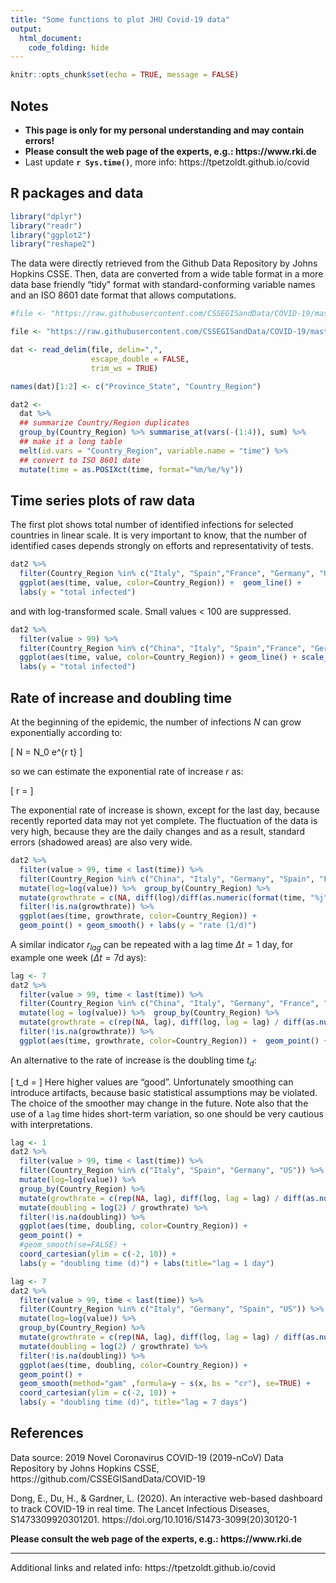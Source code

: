 ---
title: "Some functions to plot JHU Covid-19 data"
output: 
  html_document:
    code_folding: hide
---

```{r setup, include=FALSE}
knitr::opts_chunk$set(echo = TRUE, message = FALSE)
```


## Notes

* **This page is only for my personal understanding and may contain errors!**
* **Please consult the web page of the experts, e.g.: https://www.rki.de **
* Last update  **`r Sys.time()`**, more info: https://tpetzoldt.github.io/covid

## R packages and data

```{r}
library("dplyr")
library("readr")
library("ggplot2")
library("reshape2")
```


The data were directly retrieved from the Github Data Repository by Johns 
Hopkins CSSE. Then, data are converted from a wide table format 
in a more data base friendly "tidy" format with standard-conforming variable names
and an ISO 8601 date format that allows computations.

```{r}
#file <- "https://raw.githubusercontent.com/CSSEGISandData/COVID-19/master/csse_covid_19_data/csse_covid_19_time_series/time_series_19-covid-Confirmed.csv"

file <- "https://raw.githubusercontent.com/CSSEGISandData/COVID-19/master/csse_covid_19_data/csse_covid_19_time_series/time_series_covid19_confirmed_global.csv"

dat <- read_delim(file, delim=",",
                  escape_double = FALSE,
                  trim_ws = TRUE)

names(dat)[1:2] <- c("Province_State", "Country_Region")

dat2 <-
  dat %>%
  ## summarize Country/Region duplicates
  group_by(Country_Region) %>% summarise_at(vars(-(1:4)), sum) %>%
  ## make it a long table
  melt(id.vars = "Country_Region", variable.name = "time") %>%
  ## convert to ISO 8601 date
  mutate(time = as.POSIXct(time, format="%m/%e/%y"))
```

## Time series plots of raw data

The first plot shows total number of identified infections for selected countries in linear scale. It is very important to know, that the number of identified cases depends strongly on efforts and representativity of tests. 

```{r}
dat2 %>%
  filter(Country_Region %in% c("Italy", "Spain","France", "Germany", "US"), !is.na(value)) %>%
  ggplot(aes(time, value, color=Country_Region)) +  geom_line() +
  labs(y = "total infected")
```

and with log-transformed scale. Small values < 100 are suppressed.

```{r}
dat2 %>%
  filter(value > 99) %>%
  filter(Country_Region %in% c("China", "Italy", "Spain","France", "Germany", "US", "Korea, South")) %>%
  ggplot(aes(time, value, color=Country_Region)) + geom_line() + scale_y_log10() +
  labs(y = "total infected")
```

## Rate of increase and doubling time

At the beginning of the epidemic, the number of infections $N$ can grow exponentially 
according to:

\[
N = N_0 \cdot e^{r \cdot t}
\]

so we can estimate the exponential rate of increase $r$ as:

\[
r = \frac{\log{N_{t}}-log(N_{t-\Delta t})}{\Delta t}
\]

The exponential rate of increase is shown, except for the last day, 
because recently reported data may not yet complete. The fluctuation of the data 
is very high, because they are the daily changes and as a result, standard errors 
(shadowed areas) are also very wide.

```{r}
dat2 %>%
  filter(value > 99, time < last(time)) %>%
  filter(Country_Region %in% c("China", "Italy", "Germany", "Spain", "France", "US", "Korea, South")) %>%
  mutate(log=log(value)) %>%  group_by(Country_Region) %>%
  mutate(growthrate = c(NA, diff(log)/diff(as.numeric(format(time, "%j"))))) %>%
  filter(!is.na(growthrate)) %>%
  ggplot(aes(time, growthrate, color=Country_Region)) +
  geom_point() + geom_smooth() + labs(y = "rate (1/d)")
```

A similar indicator $r_{lag}$ can be repeated with a lag time $\Delta t = 1$ day, for example 
one week ($\Delta t = 7$d ays):

```{r}
lag <- 7
dat2 %>%
  filter(value > 99, time < last(time)) %>%
  filter(Country_Region %in% c("China", "Italy", "Germany", "France", "Spain", "US", "Korea, South")) %>%
  mutate(log = log(value)) %>%  group_by(Country_Region) %>%
  mutate(growthrate = c(rep(NA, lag), diff(log, lag = lag) / diff(as.numeric(format(time, "%j")), lag=lag))) %>%
  filter(!is.na(growthrate)) %>%
  ggplot(aes(time, growthrate, color=Country_Region)) +  geom_point() + geom_smooth() +  labs(y = "rate (1/d)")
```

An alternative to the rate of increase is the doubling time $t_d$:

\[
t_d = \frac{\ln(2)}{r}
\]
Here higher values 
are "good". Unfortunately smoothing can introduce artifacts, because basic statistical assumptions may be
violated. The choice of the smoother may change in the future. Note also that the
use of a ```lag``` time hides short-term variation, so one should be very cautious
with interpretations. 

```{r}
lag <- 1
dat2 %>%
  filter(value > 99, time < last(time)) %>%
  filter(Country_Region %in% c("Italy", "Spain", "Germany", "US")) %>%
  mutate(log=log(value)) %>%
  group_by(Country_Region) %>%
  mutate(growthrate = c(rep(NA, lag), diff(log, lag = lag) / diff(as.numeric(format(time, "%j")), lag=lag))) %>%
  mutate(doubling = log(2) / growthrate) %>%
  filter(!is.na(doubling)) %>%
  ggplot(aes(time, doubling, color=Country_Region)) +
  geom_point() +
  #geom_smooth(se=FALSE) +
  coord_cartesian(ylim = c(-2, 10)) +
  labs(y = "doubling time (d)") + labs(title="lag = 1 day")
```

```{r}
lag <- 7
dat2 %>%
  filter(value > 99, time < last(time)) %>%
  filter(Country_Region %in% c("Italy", "Germany", "Spain", "US")) %>%
  mutate(log=log(value)) %>%
  group_by(Country_Region) %>%
  mutate(growthrate = c(rep(NA, lag), diff(log, lag = lag) / diff(as.numeric(format(time, "%j")), lag=lag))) %>%
  mutate(doubling = log(2) / growthrate) %>%
  filter(!is.na(doubling)) %>%
  ggplot(aes(time, doubling, color=Country_Region)) +
  geom_point() +
  geom_smooth(method="gam" ,formula=y ~ s(x, bs = "cr"), se=TRUE) +
  coord_cartesian(ylim = c(-2, 10)) +
  labs(y = "doubling time (d)", title="lag = 7 days")
```


## References

Data source: 2019 Novel Coronavirus COVID-19 (2019-nCoV) Data Repository by Johns Hopkins CSSE,  https://github.com/CSSEGISandData/COVID-19


Dong, E., Du, H., & Gardner, L. (2020). An interactive web-based dashboard to 
track COVID-19 in real time. The Lancet Infectious Diseases, S1473309920301201.
https://doi.org/10.1016/S1473-3099(20)30120-1

**Please consult the web page of the experts, e.g.: https://www.rki.de **

----

Additional links and related info: https://tpetzoldt.github.io/covid